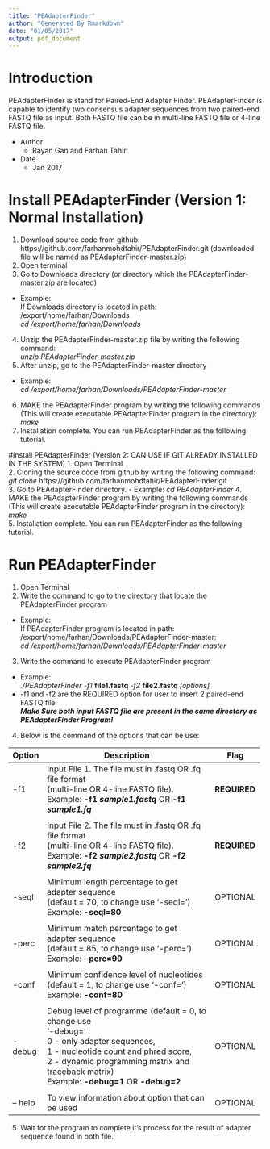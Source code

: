 ```yaml
---
title: "PEAdapterFinder"
author: "Generated By Rmarkdown"
date: "01/05/2017"
output: pdf_document
---
```


\newpage

# Introduction  
PEAdapterFinder is stand for Paired-End Adapter Finder. PEAdapterFinder is capable to  identify two consensus adapter sequences from two paired-end FASTQ file as input. Both FASTQ file can be in multi-line FASTQ file or 4-line FASTQ file.  

- Author  
    - Rayan Gan and Farhan Tahir 
- Date  
    - Jan 2017  
    
\newpage

# Install PEAdapterFinder (Version 1: Normal Installation)
1. Download source code from github: https://github.com/farhanmohdtahir/PEAdapterFinder.git (downloaded file will be named as PEAdapterFinder-master.zip)  
2. Open terminal  
3. Go to Downloads directory (or directory which the PEAdapterFinder-master.zip are located)  
- Example:  
    If Downloads directory is located in path: /export/home/farhan/Downloads  
    _cd /export/home/farhan/Downloads_  
4. Unzip the PEAdapterFinder-master.zip file by writing the following command:  
    _unzip PEAdapterFinder-master.zip_  
5. After unzip, go to the PEAdapterFinder-master directory
- Example:  
    _cd /export/home/farhan/Downloads/PEAdapterFinder-master_  
6. MAKE the PEAdapterFinder program by writing the following commands (This will create executable PEAdapterFinder program in the directory):  
    _make_  
7. Installation complete. You can run PEAdapterFinder as the following tutorial.  

\newpage

#Install PEAdapterFinder (Version 2: CAN USE IF GIT ALREADY INSTALLED IN THE SYSTEM)
1. Open Terminal  
2. Cloning the source code from github by writing the following command:  
    _git clone_ https://github.com/farhanmohdtahir/PEAdapterFinder.git  
3. Go to PEAdapterFinder directory. 
- Example:
    _cd PEAdapterFinder_
4. MAKE the PEAdapterFinder program by writing the following commands (This will create executable PEAdapterFinder program in the directory):  
    _make_  
5. Installation complete. You can run PEAdapterFinder as the following tutorial.  


\newpage

# Run PEAdapterFinder  
1. Open Terminal  
2. Write the command to go to the directory that locate the PEAdapterFinder program
- Example:  
    If PEAdapterFinder program is located in path: /export/home/farhan/Downloads/PEAdapterFinder-master:  
    _cd /export/home/farhan/Downloads/PEAdapterFinder-master_  
3. Write the command to execute PEAdapterFinder program 
- Example:  
    _./PEAdapterFinder -f1_ __file1.fastq__ _-f2_ __file2.fastq__ _[options]_  
- -f1 and -f2 are the REQUIRED option for user to insert 2 paired-end FASTQ file  
___Make Sure both input FASTQ file are present in the same directory as PEAdapterFinder Program!___  

\newpage

4. Below is the command of the options that can be use:  

+-------+-----------------------------------------------------------+------------+
| Option| Description                                               | Flag       |
+=======+===========================================================+============+
| -f1   |Input File 1. The file must in .fastq OR .fq file format\  |__REQUIRED__|
|       |(multi-line OR 4-line FASTQ file). \                       |            |
|       |Example: __-f1 _sample1.fastq___ OR __-f1 _sample1.fq___   |            |
+-------+-----------------------------------------------------------+------------+
|       |                                                           |            |
+-------+-----------------------------------------------------------+------------+
|-f2    |Input File 2. The file must in .fastq OR .fq file format\  |__REQUIRED__|
|       |(multi-line OR 4-line FASTQ file). \                       |            |
|       |Example: __-f2 _sample2.fastq___ OR  __-f2 _sample2.fq___  |            |
+-------+-----------------------------------------------------------+------------+
|       |                                                           |            |
+-------+-----------------------------------------------------------+------------+
|-seql  |Minimum length percentage to get adapter sequence \        |OPTIONAL    |
|       |(default = 70, to change use '-seql=')\                    |            |
|       |Example: __-seql=80__                                      |            |
+-------+-----------------------------------------------------------+------------+
|       |                                                           |            |
+-------+-----------------------------------------------------------+------------+
|-perc  |Minimum match percentage to get adapter sequence \         |OPTIONAL    |
|       |(default = 85, to change use '-perc=')\                    |            |
|       |Example: __-perc=90__                                      |            |
+-------+-----------------------------------------------------------+------------+
|       |                                                           |            |
+-------+-----------------------------------------------------------+------------+
|-conf  |Minimum confidence level of nucleotides\                   |OPTIONAL    |
|       |(default = 1, to change use '-conf=')  \                   |            |
|       |Example: __-conf=80__                                      |            |
+-------+-----------------------------------------------------------+------------+
|       |                                                           |            |
+-------+-----------------------------------------------------------+------------+
|-debug |Debug level of programme (default = 0, to change use\      |OPTIONAL    |  
|       |'-debug=' : \                                              |            |
|       |0 - only adapter sequences, \                              |            |
|       |1 - nucleotide count and phred score, \                    |            |
|       |2 - dynamic programming matrix and traceback matrix)  \    |            |
|       |Example: __-debug=1__ OR __-debug=2__                      |            |
+-------+-----------------------------------------------------------+------------+
|       |                                                           |            |
+-------+-----------------------------------------------------------+------------+
|-- help|To view information about option that can be used          |OPTIONAL    |
+-------+-----------------------------------------------------------+------------+

5. Wait for the program to complete it's process for the result of adapter sequence found in both file. 














